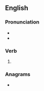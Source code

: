 ==English==

===Pronunciation===
* {{IPA|/ɹiː.soʊld/|lang=en}}
* {{rhymes|əʊld|lang=en}}

===Verb===
{{head|en|verb form}}

# {{en-past of|resell}}

===Anagrams===
* {{anagrams|en|a=delors|Elrods|Loders|dorsel|solder}}